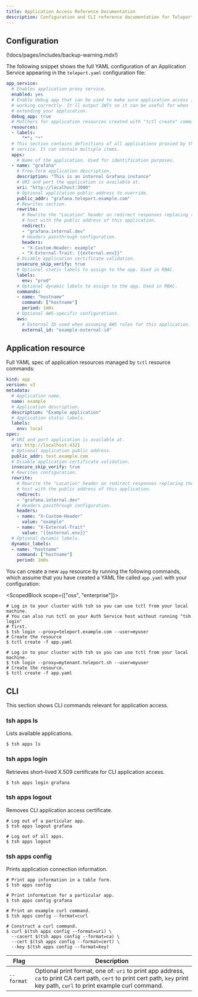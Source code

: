 ```yaml
---
title: Application Access Reference Documentation
description: Configuration and CLI reference documentation for Teleport application access.
---
```


## Configuration

(!docs/pages/includes/backup-warning.mdx!)

The following snippet shows the full YAML configuration of an Application Service
appearing in the `teleport.yaml` configuration file:

```yaml
app_service:
  # Enables application proxy service.
  enabled: yes
  # Enable debug app that can be used to make sure application access is
  # working correctly. It'll output JWTs so it can be useful for when
  # extending your application.
  debug_app: true
  # Matchers for application resources created with "tctl create" command.
  resources:
  - labels:
      "*": "*"
  # This section contains definitions of all applications proxied by this
  # service. It can contain multiple items.
  apps:
    # Name of the application. Used for identification purposes.
  - name: "grafana"
    # Free-form application description.
    description: "This is an internal Grafana instance"
    # URI and port the application is available at.
    uri: "http://localhost:3000"
    # Optional application public address to override.
    public_addr: "grafana.teleport.example.com"
    # Rewrites section.
    rewrite:
      # Rewrite the "Location" header on redirect responses replacing the
      # host with the public address of this application.
      redirect:
      - "grafana.internal.dev"
      # Headers passthrough configuration.
      headers:
      - "X-Custom-Header: example"
      - "X-External-Trait: {{external.env}}"
    # Disable application certificate validation.
    insecure_skip_verify: true
    # Optional static labels to assign to the app. Used in RBAC.
    labels:
      env: "prod"
    # Optional dynamic labels to assign to the app. Used in RBAC.
    commands:
    - name: "hostname"
      command: ["hostname"]
      period: 1m0s
    # Optional AWS-specific configurations.
    aws:
      # External ID used when assuming AWS roles for this application.
      external_id: "example-external-id"
```

## Application resource

Full YAML spec of application resources managed by `tctl` resource commands:

```yaml
kind: app
version: v3
metadata:
  # Application name.
  name: example
  # Application description.
  description: "Example application"
  # Application static labels.
  labels:
    env: local
spec:
  # URI and port application is available at.
  uri: http://localhost:4321
  # Optional application public address.
  public_addr: test.example.com
  # Disable application certificate validation.
  insecure_skip_verify: true
  # Rewrites configuration.
  rewrite:
    # Rewrite the "Location" header on redirect responses replacing the
    # host with the public address of this application.
    redirect:
    - "grafana.internal.dev"
    # Headers passthrough configuration.
    headers:
    - name: "X-Custom-Header"
      value: "example"
    - name: "X-External-Trait"
      value: "{{external.env}}"
  # Optional dynamic labels.
  dynamic_labels:
  - name: "hostname"
    command: ["hostname"]
    period: 1m0s
```

You can create a new `app` resource by running the following commands, which
assume that you have created a YAML file called `app.yaml` with your configuration:

<ScopedBlock scope={["oss", "enterprise"]}>

```code
# Log in to your cluster with tsh so you can use tctl from your local machine.
# You can also run tctl on your Auth Service host without running "tsh login"
# first.
$ tsh login --proxy=teleport.example.com --user=myuser
# Create the resource
$ tctl create -f app.yaml
```

</ScopedBlock>
<ScopedBlock scope={["cloud"]}>

```code
# Log in to your cluster with tsh so you can use tctl from your local machine.
$ tsh login --proxy=mytenant.teleport.sh --user=myuser
# Create the resource.
$ tctl create -f app.yaml
```

</ScopedBlock>

## CLI

This section shows CLI commands relevant for application access.

### tsh apps ls

Lists available applications.

```code
$ tsh apps ls
```

### tsh apps login

Retrieves short-lived X.509 certificate for CLI application access.

```code
$ tsh apps login grafana
```

### tsh apps logout

Removes CLI application access certificate.

```code
# Log out of a particular app.
$ tsh apps logout grafana

# Log out of all apps.
$ tsh apps logout
```

### tsh apps config

Prints application connection information.

```code
# Print app information in a table form.
$ tsh apps config

# Print information for a particular app.
$ tsh apps config grafana

# Print an example curl command.
$ tsh apps config --format=curl

# Construct a curl command.
$ curl $(tsh apps config --format=uri) \
  --cacert $(tsh apps config --format=ca) \
  --cert $(tsh apps config --format=cert) \
  --key $(tsh apps config --format=key)
```

| Flag | Description |
| - | - |
| `--format` | Optional print format, one of: `uri` to print app address, `ca` to print CA cert path, `cert` to print cert path, `key` print key path, `curl` to print example curl command.|
